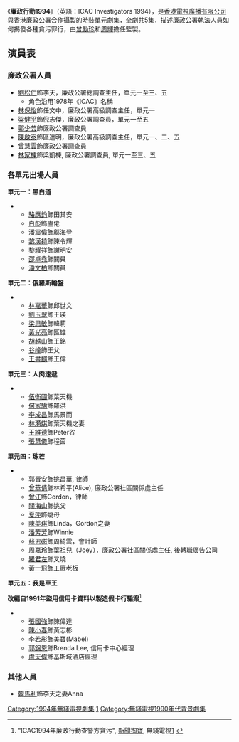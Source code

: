 {{multiple issues|
{{expand|time=2014-01-11T18:19:48+00:00}}
{{inappropriate tone|time=2014-01-11T18:19:48+00:00}}
}}
《'''廉政行動1994'''》（英語：ICAC Investigators 1994），是[[香港|香港]][[電視廣播有限公司|電視廣播有限公司]]與[[香港廉政公署|香港廉政公署]]合作攝製的時裝單元劇集，全劇共5集，描述廉政公署執法人員如何揭發各種貪污罪行，由[[曾勵珍|曾勵珍]]和[[周輝|周輝]]擔任監製。

==演員表==
===廉政公署人員===
* [[劉松仁|劉松仁]]飾李天，廉政公署總調查主任，單元一至三、五
**角色沿用1978年《ICAC》名稱
* [[林保怡|林保怡]]飾任文中，廉政公署高級調查主任，單元一
* [[梁健平|梁健平]]飾倪志傑，廉政公署調查員，單元一至五
* [[郭少芸|郭少芸]]飾廉政公署調查員
* [[陳啟泰|陳啟泰]]飾區達明，廉政公署高級調查主任，單元一、二、五
* [[曾慧雲|曾慧雲]]飾廉政公署調查員
* [[林家棟|林家棟]]飾梁凱棟, 廉政公署調查員, 單元一至三、五

===各單元出場人員===
'''單元一︰黑白道'''
**[[駱應鈞|駱應鈞]]飾田其安
**[[白彪|白彪]]飾盧佬
**[[潘震偉|潘震偉]]飾鄺海登
**[[黎漢持|黎漢持]]飾陳令輝
**[[黎耀祥|黎耀祥]]飾謝明安
**[[邵卓堯|邵卓堯]]飾關員
**[[潘文柏|潘文柏]]飾關員

'''單元二︰俄羅斯輪盤'''
**[[林嘉華|林嘉華]]飾邱世文
**[[劉玉翠|劉玉翠]]飾王瑛
**[[梁思敏|梁思敏]]飾韓莉
**[[黃光亮|黃光亮]]飾區雄
**[[胡越山|胡越山]]飾王銘
**[[谷峰|谷峰]]飾王父
**[[王書麒|王書麒]]飾王偉

'''單元三︰人肉速遞'''
**[[伍衛國|伍衛國]]飾葉天機
**[[何家駒|何家駒]]飾羅洪
**[[李成昌|李成昌]]飾馬景而
**[[林漪娸|林漪娸]]飾葉天機之妻
**[[王維德|王維德]]飾Peter谷
**[[張慧儀|張慧儀]]飾程茵

'''單元四︰珠芒'''
**[[郭晉安|郭晉安]]飾姚昌華, 律師
**[[曾華倩|曾華倩]]飾林希平(Alice), 廉政公署社區關係處主任
**[[曾江|曾江]]飾Gordon，律師
**[[關海山|關海山]]飾姚父
**[[夏萍|夏萍]]飾姚母
**[[陳美琪|陳美琪]]飾Linda，Gordon之妻
**[[潘芳芳|潘芳芳]]飾Winnie
**[[蘇恩磁|蘇恩磁]]飾周綺雲，會計師
**[[周嘉玲|周嘉玲]]飾葉祖兒（Joey），廉政公署社區關係處主任, 後轉職廣告公司
**[[羅君左|羅君左]]飾叉燒
**[[黃一飛|黃一飛]]飾工廠老板

'''單元五︰我是車王'''

'''改編自1991年盜用信用卡資料以製造假卡行騙案'''<ref>"ICAC1994年廉政行動查警方貪污", [[新聞掏寶|新聞掏寶]], 無綫電視[https://www.youtube.com/watch?v=k78aX1Dt0x4] {{Wayback|url=https://www.youtube.com/watch?v=k78aX1Dt0x4 |date=20220425070301 }}</ref>

**[[張國強_(香港演員)|張國強]]飾陳偉達
**[[陳小春|陳小春]]飾黃志彬
**[[李若彤|李若彤]]飾美寶(Mabel)
**[[郭錦恩|郭錦恩]]飾Brenda Lee, 信用卡中心經理
**[[虞天偉|虞天偉]]飾基斯域酒店經理

===其他人員===
*[[韓馬利|韓馬利]]飾李天之妻Anna


{{香港廉政公署電視劇集系列}}
[[Category:1994年無綫電視劇集|Category:1994年無綫電視劇集]]
[[Category:廉政行動|1]]
[[Category:無綫電視1990年代背景劇集|Category:無綫電視1990年代背景劇集]]